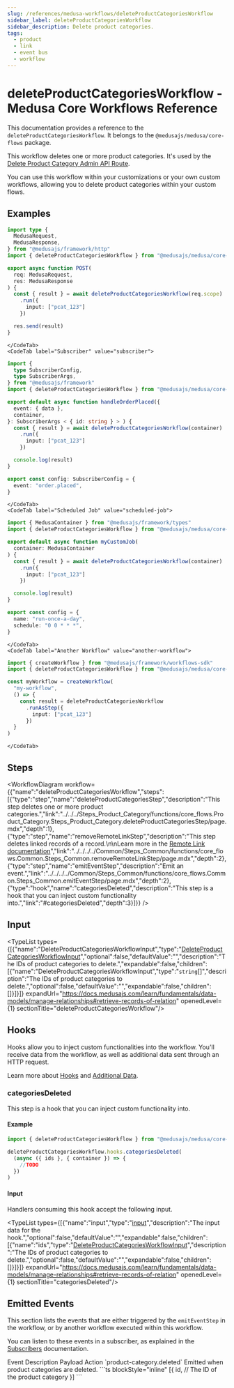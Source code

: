 ```yaml
---
slug: /references/medusa-workflows/deleteProductCategoriesWorkflow
sidebar_label: deleteProductCategoriesWorkflow
sidebar_description: Delete product categories.
tags:
  - product
  - link
  - event bus
  - workflow
---
```



# deleteProductCategoriesWorkflow - Medusa Core Workflows Reference

This documentation provides a reference to the `deleteProductCategoriesWorkflow`. It belongs to the `@medusajs/medusa/core-flows` package.

This workflow deletes one or more product categories. It's used by the
[Delete Product Category Admin API Route](https://docs.medusajs.com/api/admin#product-categories\_deleteproductcategoriesid).

You can use this workflow within your customizations or your own custom workflows, allowing you to
delete product categories within your custom flows.

<SourceCodeLink link="https://github.com/medusajs/medusa/blob/ac76e19194a4b1b7f6c8e4fbcfc956c981a572f7/packages/core/core-flows/src/product-category/workflows/delete-product-categories.ts#L39" />

## Examples

<CodeTabs group="workflow-exection">
    <CodeTab label="API Route" value="api-route">
    
```ts title="src/api/workflow/route.ts"
import type {
  MedusaRequest,
  MedusaResponse,
} from "@medusajs/framework/http"
import { deleteProductCategoriesWorkflow } from "@medusajs/medusa/core-flows"

export async function POST(
  req: MedusaRequest,
  res: MedusaResponse
) {
  const { result } = await deleteProductCategoriesWorkflow(req.scope)
    .run({
      input: ["pcat_123"]
    })

  res.send(result)
}
```

    </CodeTab>
    <CodeTab label="Subscriber" value="subscriber">
    
```ts title="src/subscribers/order-placed.ts"
import {
  type SubscriberConfig,
  type SubscriberArgs,
} from "@medusajs/framework"
import { deleteProductCategoriesWorkflow } from "@medusajs/medusa/core-flows"

export default async function handleOrderPlaced({
  event: { data },
  container,
}: SubscriberArgs < { id: string } > ) {
  const { result } = await deleteProductCategoriesWorkflow(container)
    .run({
      input: ["pcat_123"]
    })

  console.log(result)
}

export const config: SubscriberConfig = {
  event: "order.placed",
}
```

    </CodeTab>
    <CodeTab label="Scheduled Job" value="scheduled-job">
    
```ts title="src/jobs/message-daily.ts"
import { MedusaContainer } from "@medusajs/framework/types"
import { deleteProductCategoriesWorkflow } from "@medusajs/medusa/core-flows"

export default async function myCustomJob(
  container: MedusaContainer
) {
  const { result } = await deleteProductCategoriesWorkflow(container)
    .run({
      input: ["pcat_123"]
    })

  console.log(result)
}

export const config = {
  name: "run-once-a-day",
  schedule: "0 0 * * *",
}
```

    </CodeTab>
    <CodeTab label="Another Workflow" value="another-workflow">
    
```ts title="src/workflows/my-workflow.ts"
import { createWorkflow } from "@medusajs/framework/workflows-sdk"
import { deleteProductCategoriesWorkflow } from "@medusajs/medusa/core-flows"

const myWorkflow = createWorkflow(
  "my-workflow",
  () => {
    const result = deleteProductCategoriesWorkflow
      .runAsStep({
        input: ["pcat_123"]
      })
  }
)
```

    </CodeTab>
  </CodeTabs>

## Steps

<WorkflowDiagram workflow={{"name":"deleteProductCategoriesWorkflow","steps":[{"type":"step","name":"deleteProductCategoriesStep","description":"This step deletes one or more product categories.","link":"../../../Steps_Product_Category/functions/core_flows.Product_Category.Steps_Product_Category.deleteProductCategoriesStep/page.mdx","depth":1},{"type":"step","name":"removeRemoteLinkStep","description":"This step deletes linked records of a record.\n\nLearn more in the [Remote Link documentation](https://docs.medusajs.com/learn/fundamentals/module-links/remote-link#cascade-delete-linked-records)","link":"../../../../Common/Steps_Common/functions/core_flows.Common.Steps_Common.removeRemoteLinkStep/page.mdx","depth":2},{"type":"step","name":"emitEventStep","description":"Emit an event.","link":"../../../../Common/Steps_Common/functions/core_flows.Common.Steps_Common.emitEventStep/page.mdx","depth":2},{"type":"hook","name":"categoriesDeleted","description":"This step is a hook that you can inject custom functionality into.","link":"#categoriesDeleted","depth":3}]}} />

## Input

<TypeList types={[{"name":"DeleteProductCategoriesWorkflowInput","type":"[DeleteProductCategoriesWorkflowInput](../../../../types/core_flows.DeleteProductCategoriesWorkflowInput/page.mdx)","optional":false,"defaultValue":"","description":"The IDs of product categories to delete.","expandable":false,"children":[{"name":"DeleteProductCategoriesWorkflowInput","type":"`string`[]","description":"The IDs of product categories to delete.","optional":false,"defaultValue":"","expandable":false,"children":[]}]}]} expandUrl="https://docs.medusajs.com/learn/fundamentals/data-models/manage-relationships#retrieve-records-of-relation" openedLevel={1} sectionTitle="deleteProductCategoriesWorkflow"/>

## Hooks

Hooks allow you to inject custom functionalities into the workflow. You'll receive data from the workflow, as well as additional data sent through an HTTP request.

Learn more about [Hooks](https://docs.medusajs.com/learn/fundamentals/workflows/workflow-hooks) and [Additional Data](https://docs.medusajs.com/learn/fundamentals/api-routes/additional-data).

### categoriesDeleted

This step is a hook that you can inject custom functionality into.

#### Example

```ts
import { deleteProductCategoriesWorkflow } from "@medusajs/medusa/core-flows"

deleteProductCategoriesWorkflow.hooks.categoriesDeleted(
  (async ({ ids }, { container }) => {
    //TODO
  })
)
```

#### Input

Handlers consuming this hook accept the following input.

<TypeList types={[{"name":"input","type":"[input](../../../core_flows.Product_Category.Workflows_Product_Category/page.mdx#__type-1)","description":"The input data for the hook.","optional":false,"defaultValue":"","expandable":false,"children":[{"name":"ids","type":"[DeleteProductCategoriesWorkflowInput](../../../../types/core_flows.DeleteProductCategoriesWorkflowInput/page.mdx)","description":"The IDs of product categories to delete.","optional":false,"defaultValue":"","expandable":false,"children":[]}]}]} expandUrl="https://docs.medusajs.com/learn/fundamentals/data-models/manage-relationships#retrieve-records-of-relation" openedLevel={1} sectionTitle="categoriesDeleted"/>

## Emitted Events

This section lists the events that are either triggered by the `emitEventStep` in the workflow, or by another workflow executed within this workflow.

You can listen to these events in a subscriber, as explained in the [Subscribers](https://docs.medusajs.com/learn/fundamentals/events-and-subscribers) documentation.

<Table>
  <Table.Header>
    <Table.Row>
      <Table.HeaderCell>
Event
</Table.HeaderCell>
      <Table.HeaderCell>
Description
</Table.HeaderCell>
      <Table.HeaderCell>
Payload
</Table.HeaderCell>
      <Table.HeaderCell>
Action
</Table.HeaderCell>
    </Table.Row>
  </Table.Header>
  <Table.Body>
    <Table.Row>
      <Table.Cell>
`product-category.deleted`
</Table.Cell>
      <Table.Cell>
Emitted when product categories are deleted.
</Table.Cell>
      <Table.Cell>
```ts blockStyle="inline"
[{
  id, // The ID of the product category
}]
```
</Table.Cell>
      <Table.Cell>
<CopyGeneratedSnippetButton tooltipText="Copy subscriber for event" type="subscriber" options={{
        event: "product-category.deleted",
        payload: `\`\`\`ts
[{
  id, // The ID of the product category
}]
\`\`\``
        }}/>
</Table.Cell>
    </Table.Row>
  </Table.Body>
</Table>
